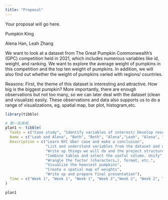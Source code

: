 ```yaml
---
title: "Proposal"
---
```


Your proposal will go here.

Pumpkin King

Alena Han, Leah Zhang

We want to look at a dataset from The Great Pumpkin Commonwealth’s (GPC) competition held in 2021, which includes numerous variables like id, weight, and ranking. 
We want to explore the average weight of pumpkins in this competition and the top ten weight of pumpkins. In addition, we will also find out whether the weight of pumpkins varied with regions/ countries. 


Reasons: First, the theme of this dataset is interesting and attractive. How big is the biggest pumpkin? More importantly, there are enough observations but not too many, so we can later deal with the dataset (clean and visualize) easily. These observations and data also supports us to do a range of visualizations, eg, spatial map, bar plot, histogram,etc.


```r
library(tibble)

# 第一张表格
plan1 <- tibble(
  Tasks = c("Case study", "Identify variables of interest/ Develop research question(s)", "Outline", "Clean data","Data wrangling – compute metrics", "Visualization – top 10 bar plot", "Visualization – region map", "Final outline/report"),
  Name = c("Leah and Alena", "Both", "Both", "Alena","Leah", "Alena", "Leah", "Both"),
  Description = c("Learn NYC Uber case and make a conclusion",
                  "List and understand variables from the dataset and decide what to explore",
                  "Write up things we will do and the project structure",
                  "Combine tables and select the useful column. Unify",
                  "Wrangle the factor (characters…), format, etc.",
                  "Visualize the heaviest pumpkins",
                  "Create a spatial map of weights",
                  "Write up and prepare final presentation"),
  Time = c("Week 1", "Week 1", "Week 1", "Week 2","Week 2", "Week 2", "Week 2", "Week 3")
)

plan1
```

